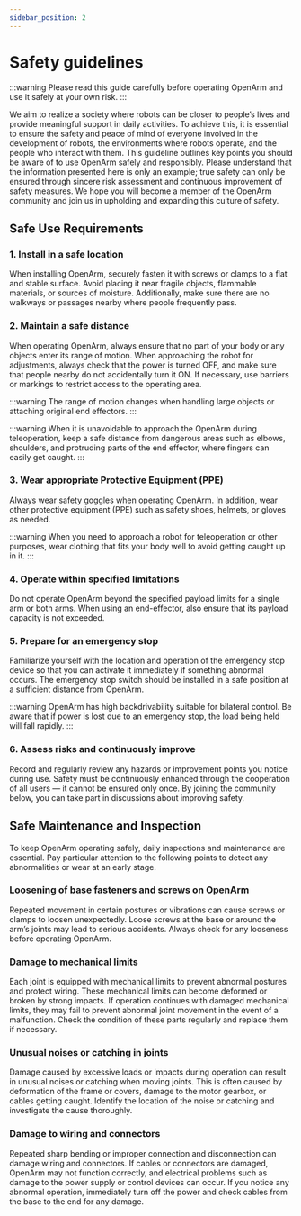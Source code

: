 ```yaml
---
sidebar_position: 2
---
```



# Safety guidelines

:::warning
Please read this guide carefully before operating OpenArm and use it safely at your own risk.
:::

We aim to realize a society where robots can be closer to people’s lives and provide meaningful support in daily activities.
To achieve this, it is essential to ensure the safety and peace of mind of everyone involved in the development of robots, the environments where robots operate, and the people who interact with them.
This guideline outlines key points you should be aware of to use OpenArm safely and responsibly.
Please understand that the information presented here is only an example; true safety can only be ensured through sincere risk assessment and continuous improvement of safety measures.
We hope you will become a member of the OpenArm community and join us in upholding and expanding this culture of safety.


## Safe Use Requirements

### 1. Install in a safe location

<BlockImage src="getting-started/safety-guidelines/sample.png" alt="Sample" width="70%" />

When installing OpenArm, securely fasten it with screws or clamps to a flat and stable surface.
Avoid placing it near fragile objects, flammable materials, or sources of moisture.
Additionally, make sure there are no walkways or passages nearby where people frequently pass.

### 2. Maintain a safe distance

<BlockImage src="getting-started/safety-guidelines/sample.png" alt="Sample" width="70%" />

When operating OpenArm, always ensure that no part of your body or any objects enter its range of motion.
When approaching the robot for adjustments, always check that the power is turned OFF, and make sure that people nearby do not accidentally turn it ON.
If necessary, use barriers or markings to restrict access to the operating area.

:::warning
The range of motion changes when handling large objects or attaching original end effectors.
:::

:::warning
When it is unavoidable to approach the OpenArm during teleoperation, keep a safe distance from dangerous areas such as elbows, shoulders, and protruding parts of the end effector, where fingers can easily get caught.
:::

### 3. Wear appropriate Protective Equipment (PPE)

<BlockImage src="getting-started/safety-guidelines/safety3.png" alt="safety3" width="70%" />

Always wear safety goggles when operating OpenArm.
In addition, wear other protective equipment (PPE) such as safety shoes, helmets, or gloves as needed.

:::warning
When you need to approach a robot for teleoperation or other purposes, wear clothing that fits your body well to avoid getting caught up in it.
:::

### 4. Operate within specified limitations

<BlockImage src="getting-started/safety-guidelines/sample.png" alt="Sample" width="70%" />

Do not operate OpenArm beyond the specified payload limits for a single arm or both arms.
When using an end-effector, also ensure that its payload capacity is not exceeded.

### 5. Prepare for an emergency stop

<BlockImage src="getting-started/safety-guidelines/sample.png" alt="Sample" width="70%" />

Familiarize yourself with the location and operation of the emergency stop device so that you can activate it immediately if something abnormal occurs.
The emergency stop switch should be installed in a safe position at a sufficient distance from OpenArm.

:::warning
OpenArm has high backdrivability suitable for bilateral control.
Be aware that if power is lost due to an emergency stop, the load being held will fall rapidly.
:::

### 6. Assess risks and continuously improve

<BlockImage src="getting-started/safety-guidelines/sample.png" alt="Sample" width="70%" />

Record and regularly review any hazards or improvement points you notice during use.
Safety must be continuously enhanced through the cooperation of all users — it cannot be ensured only once.
By joining the community below, you can take part in discussions about improving safety.

## Safe Maintenance and Inspection

To keep OpenArm operating safely, daily inspections and maintenance are essential.
Pay particular attention to the following points to detect any abnormalities or wear at an early stage.

### Loosening of base fasteners and screws on OpenArm

Repeated movement in certain postures or vibrations can cause screws or clamps to loosen unexpectedly.
Loose screws at the base or around the arm’s joints may lead to serious accidents.
Always check for any looseness before operating OpenArm.

### Damage to mechanical limits

Each joint is equipped with mechanical limits to prevent abnormal postures and protect wiring.
These mechanical limits can become deformed or broken by strong impacts.
If operation continues with damaged mechanical limits, they may fail to prevent abnormal joint movement in the event of a malfunction.
Check the condition of these parts regularly and replace them if necessary.

### Unusual noises or catching in joints

Damage caused by excessive loads or impacts during operation can result in unusual noises or catching when moving joints.
This is often caused by deformation of the frame or covers, damage to the motor gearbox, or cables getting caught.
Identify the location of the noise or catching and investigate the cause thoroughly.

### Damage to wiring and connectors

Repeated sharp bending or improper connection and disconnection can damage wiring and connectors.
If cables or connectors are damaged, OpenArm may not function correctly, and electrical problems such as damage to the power supply or control devices can occur.
If you notice any abnormal operation, immediately turn off the power and check cables from the base to the end for any damage.
